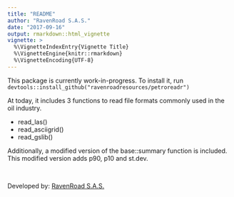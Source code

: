 ```yaml
---
title: "README"
author: "RavenRoad S.A.S."
date: "2017-09-16"
output: rmarkdown::html_vignette
vignette: >
  %\VignetteIndexEntry{Vignette Title}
  %\VignetteEngine{knitr::rmarkdown}
  %\VignetteEncoding{UTF-8}
---
```


This package is currently work-in-progress.
To install it, run `devtools::install_github("ravenroadresources/petroreadr")`

At today, it includes 3 functions to read file formats commonly used in the oil
industry. 

 * read_las()
 * read_asciigrid()
 * read_gslib()


Additionally, a modified version of the base::summary function is included.
This modified version adds p90, p10 and st.dev.

&nbsp;

Developed by: [RavenRoad S.A.S.](http://www.ravenroadresources.com)
